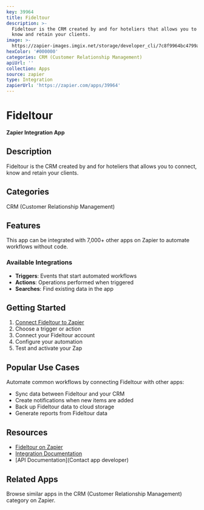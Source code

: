 ```yaml
---
key: 39964
title: Fideltour
description: >-
  Fideltour is the CRM created by and for hoteliers that allows you to connect,
  know and retain your clients.
image: >-
  https://zapier-images.imgix.net/storage/developer_cli/7c8f9964bc4799a2ad0a9f37c3f483ca.png?auto=format%2Ccompress&ixlib=python-3.0.0&q=50
hexColor: '#000000'
categories: CRM (Customer Relationship Management)
apiUrl: ''
collection: Apps
source: zapier
type: Integration
zapierUrl: 'https://zapier.com/apps/39964'
---
```

# Fideltour

**Zapier Integration App**

## Description

Fideltour is the CRM created by and for hoteliers that allows you to connect, know and retain your clients.

## Categories

CRM (Customer Relationship Management)

## Features

This app can be integrated with 7,000+ other apps on Zapier to automate workflows without code.

### Available Integrations

- **Triggers**: Events that start automated workflows
- **Actions**: Operations performed when triggered
- **Searches**: Find existing data in the app

## Getting Started

1. [Connect Fideltour to Zapier](https://zapier.com/apps/39964)
2. Choose a trigger or action
3. Connect your Fideltour account
4. Configure your automation
5. Test and activate your Zap

## Popular Use Cases

Automate common workflows by connecting Fideltour with other apps:

- Sync data between Fideltour and your CRM
- Create notifications when new items are added
- Back up Fideltour data to cloud storage
- Generate reports from Fideltour data

## Resources

- [Fideltour on Zapier](https://zapier.com/apps/39964)
- [Integration Documentation](https://zapier.com/apps/39964/integrations)
- [API Documentation](Contact app developer)

## Related Apps

Browse similar apps in the CRM (Customer Relationship Management) category on Zapier.
